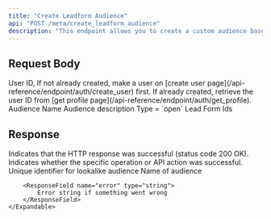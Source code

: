 ```yaml
---
title: "Create Leadform Audience"
api: "POST /meta/create_leadform_audience"
description: "This endpoint allows you to create a custom audience based on users who have interacted with your Facebook Lead Forms. It helps advertisers retarget users who have shown interest by submitting a lead form or engaging with lead ads."
---
```


## Request Body

<ParamField body="userId" type="string" required>
	User ID, If not already created, make a user on [create user
	page](/api-reference/endpoint/auth/create_user) first. If already created,
	retrieve the user ID from [get profile
	page](/api-reference/endpoint/auth/get_profile).
</ParamField>
<ParamField body="name" type="string" required>
	Audience Name
</ParamField>
<ParamField body="description" type="string" required>
	Audience description
</ParamField>
<ParamField body="type" type="string" required>
	Type = `open`
</ParamField>
<ParamField body="leadFormIds" type="string[]" required>
	Lead Form Ids
</ParamField>

## Response

<ResponseField name="success" type="boolean">
	Indicates that the HTTP response was successful (status code 200 OK).
</ResponseField>

<ResponseField name="results" type="object" >
    <Expandable title="Results Object">
        <ResponseField name="success" type="boolean" >
			Indicates whether the specific operation or API action was successful.
        </ResponseField>
        <ResponseField name="audience" type="object" >
            <Expandable title="Audience Object">
                <ResponseField name="id" type="string" >
                    Unique identifier for lookalike audience
                </ResponseField>
                <ResponseField name="name" type="string" >
                    Name of audience
                </ResponseField>
            </Expandable>
        </ResponseField>

        <ResponseField name="error" type="string">
    		Error string if something went wrong
    	</ResponseField>
    </Expandable>

</ResponseField>
